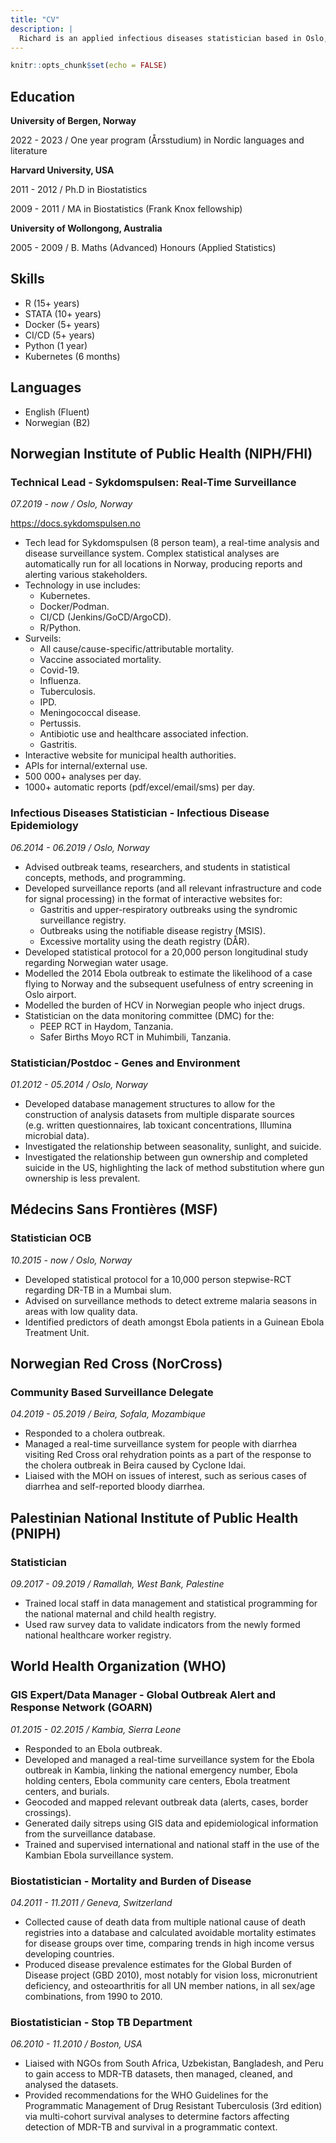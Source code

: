 ```yaml
---
title: "CV"
description: |
  Richard is an applied infectious diseases statistician based in Oslo, Norway. He is currently employed as the tech lead for [Sykdomspulsen](https://docs.sykdomspulsen.no), a real-time analysis and disease surveillance system based in the Norwegian Institute of Public Health (Folkehelseinstituttet). His international field experience includes developing and managing surveillance systems for Ebola in Sierra Leone, acute watery diarrhea/cholera in Mozambique, and maternal health in Palestine.
---
```


```r
knitr::opts_chunk$set(echo = FALSE)
```

## Education

**University of Bergen, Norway**

2022 - 2023 / One year program (Årsstudium) in Nordic languages and literature

**Harvard University, USA**

2011 - 2012 / Ph.D in Biostatistics

2009 - 2011 / MA in Biostatistics (Frank Knox fellowship)

**University of Wollongong, Australia**

2005 - 2009 / B. Maths (Advanced) Honours (Applied Statistics)

## Skills

- R (15+ years)
- STATA (10+ years)
- Docker (5+ years)
- CI/CD (5+ years)
- Python (1 year)
- Kubernetes (6 months)

## Languages

- English (Fluent)
- Norwegian (B2)

## Norwegian Institute of Public Health (NIPH/FHI)

### Technical Lead - Sykdomspulsen: Real-Time Surveillance

*07.2019 - now / Oslo, Norway*

<https://docs.sykdomspulsen.no>

-   Tech lead for Sykdomspulsen (8 person team), a real-time analysis and disease surveillance system. Complex statistical analyses are automatically run for all locations in Norway, producing reports and alerting various stakeholders.
-   Technology in use includes:
    -   Kubernetes.
    -   Docker/Podman.
    -   CI/CD (Jenkins/GoCD/ArgoCD).
    -   R/Python.
-   Surveils:
    -   All cause/cause-specific/attributable mortality.
    -   Vaccine associated mortality.
    -   Covid-19.
    -   Influenza.
    -   Tuberculosis.
    -   IPD.
    -   Meningococcal disease.
    -   Pertussis.
    -   Antibiotic use and healthcare associated infection.
    -   Gastritis.
-   Interactive website for municipal health authorities.
-   APIs for internal/external use.
-   500 000+ analyses per day.
-   1000+ automatic reports (pdf/excel/email/sms) per day.

### Infectious Diseases Statistician - Infectious Disease Epidemiology

*06.2014 - 06.2019 / Oslo, Norway*

-   Advised outbreak teams, researchers, and students in statistical concepts, methods, and programming.
-   Developed surveillance reports (and all relevant infrastructure and code for signal processing) in the format of interactive websites for:
    -   Gastritis and upper-respiratory outbreaks using the syndromic surveillance registry.
    -   Outbreaks using the notifiable disease registry (MSIS).
    -   Excessive mortality using the death registry (DÅR).
-   Developed statistical protocol for a 20,000 person longitudinal study regarding Norwegian water usage.
-   Modelled the 2014 Ebola outbreak to estimate the likelihood of a case flying to Norway and the subsequent usefulness of entry screening in Oslo airport.
-   Modelled the burden of HCV in Norwegian people who inject drugs.
-   Statistician on the data monitoring committee (DMC) for the:
    -   PEEP RCT in Haydom, Tanzania.
    -   Safer Births Moyo RCT in Muhimbili, Tanzania.

### Statistician/Postdoc - Genes and Environment

*01.2012 - 05.2014 / Oslo, Norway*

-   Developed database management structures to allow for the construction of analysis datasets from multiple disparate sources (e.g. written questionnaires, lab toxicant concentrations, Illumina microbial data).
-   Investigated the relationship between seasonality, sunlight, and suicide.
-   Investigated the relationship between gun ownership and completed suicide in the US, highlighting the lack of method substitution where gun ownership is less prevalent.

## Médecins Sans Frontières (MSF)

### Statistician OCB

*10.2015 - now / Oslo, Norway*

-   Developed statistical protocol for a 10,000 person stepwise-RCT regarding DR-TB in a Mumbai slum.
-   Advised on surveillance methods to detect extreme malaria seasons in areas with low quality data.
-   Identified predictors of death amongst Ebola patients in a Guinean Ebola Treatment Unit.

## Norwegian Red Cross (NorCross)

### Community Based Surveillance Delegate

*04.2019 - 05.2019 / Beira, Sofala, Mozambique*

-   Responded to a cholera outbreak.
-   Managed a real-time surveillance system for people with diarrhea visiting Red Cross oral rehydration points as a part of the response to the cholera outbreak in Beira caused by Cyclone Idai.
-   Liaised with the MOH on issues of interest, such as serious cases of diarrhea and self-reported bloody diarrhea.

## Palestinian National Institute of Public Health (PNIPH)

### Statistician

*09.2017 - 09.2019 / Ramallah, West Bank, Palestine*

-   Trained local staff in data management and statistical programming for the national maternal and child health registry.
-   Used raw survey data to validate indicators from the newly formed national healthcare worker registry.

## World Health Organization (WHO)

### GIS Expert/Data Manager - Global Outbreak Alert and Response Network (GOARN)

*01.2015 - 02.2015 / Kambia, Sierra Leone*

-   Responded to an Ebola outbreak.
-   Developed and managed a real-time surveillance system for the Ebola outbreak in Kambia, linking the national emergency number, Ebola holding centers, Ebola community care centers, Ebola treatment centers, and burials.
-   Geocoded and mapped relevant outbreak data (alerts, cases, border crossings).
-   Generated daily sitreps using GIS data and epidemiological information from the surveillance database.
-   Trained and supervised international and national staff in the use of the Kambian Ebola surveillance system.

### Biostatistician - Mortality and Burden of Disease

*04.2011 - 11.2011 / Geneva, Switzerland*

-   Collected cause of death data from multiple national cause of death registries into a database and calculated avoidable mortality estimates for disease groups over time, comparing trends in high income versus developing countries.
-   Produced disease prevalence estimates for the Global Burden of Disease project (GBD 2010), most notably for vision loss, micronutrient deficiency, and osteoarthritis for all UN member nations, in all sex/age combinations, from 1990 to 2010.

### Biostatistician - Stop TB Department

*06.2010 - 11.2010 / Boston, USA*

-   Liaised with NGOs from South Africa, Uzbekistan, Bangladesh, and Peru to gain access to MDR-TB datasets, then managed, cleaned, and analysed the datasets.
-   Provided recommendations for the WHO Guidelines for the Programmatic Management of Drug Resistant Tuberculosis (3rd edition) via multi-cohort survival analyses to determine factors affecting detection of MDR-TB and survival in a programmatic context.
